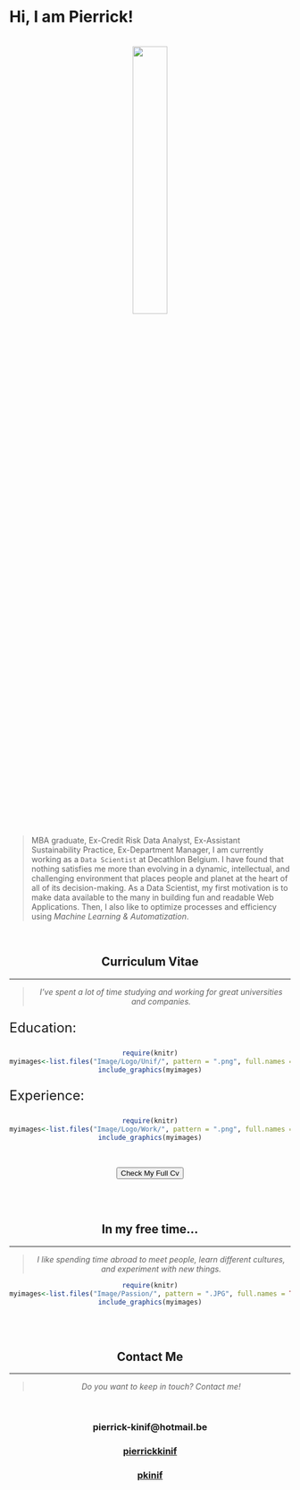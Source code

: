 
&emsp;

# **Hi, I am Pierrick!**

<br>
<center>
<img id="img-me" src="Image/MeEnRond.png" style="width:35%;" height="auto">
</center>
<br>

> MBA graduate, Ex-Credit Risk Data Analyst, Ex-Assistant Sustainability Practice, Ex-Department Manager, I am currently working as a `Data Scientist` at Decathlon Belgium.
I have found that nothing satisfies me more than evolving in a dynamic, intellectual, and challenging environment that places people and planet at the heart of all of its decision-making.
As a Data Scientist, my first motivation is to make data available to the many in building fun and readable Web Applications. Then, I also like to optimize processes and efficiency using *Machine Learning & Automatization*.


<br>
<center>

## **Curriculum Vitae**

<hr>

> *I've spent a lot of time studying and working for great universities and companies.*

<center>

<font size="5">
<p align="left">Education:</p>
</font> 

```r
require(knitr)
myimages<-list.files("Image/Logo/Unif/", pattern = ".png", full.names = TRUE)
include_graphics(myimages)
```

<font size="5">
<p align="left">Experience:</p>
</font> 

```r
require(knitr)
myimages<-list.files("Image/Logo/Work/", pattern = ".png", full.names = TRUE)
include_graphics(myimages)
```

<br>

<button class="btn btn-success" onclick=" window.open('https://www.pierrickkinif.com/Cv.html','_blank')"> Check My Full Cv</button>


<br>
<br>

<center>


## In my free time...

<hr>

> *I like spending time abroad to meet people, learn different cultures, and experiment with new things.* 

```r
require(knitr)
myimages<-list.files("Image/Passion/", pattern = ".JPG", full.names = TRUE)
include_graphics(myimages)
```

<br>
<br>


## **Contact Me**

<hr>

> *Do you want to keep in touch? Contact me!*

<br>

<h3><i class="fa fa-envelope" style="font-size:36px"></i> pierrick-kinif@hotmail.be</h3>

<!--
<h3><i class="fa fa-phone-square" style="font-size:36px"></i> 0032 478 113 485</h3>
-->

<h3><i class="fa fa-linkedin" style="font-size:36px"></i><a href="https://www.linkedin.com/in/pierrickkinif/"> pierrickkinif</a>
<h3><i class="fa fa-github-square" style="font-size:36px"></i><a href="https://github.com/pkinif"> pkinif</a>


<br>
<center>

